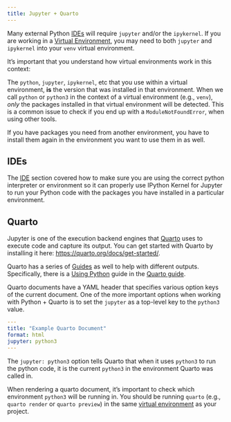 ```yaml
---
title: Jupyter + Quarto
---
```


Many external Python
[IDEs](330-ide.qmd)
will require `jupyter` and/or the `ipykernel`.
If you are working in a
[Virtual Environment](320-python_virtual_environments.qmd),
you may need to both `jupyter` and `ipykernel` into your `venv` virtual environment.

::: {.callout-important}
It's important that you understand how virtual environments work in this context:

The `python`, `jupyter`, `ipykernel`, etc that you use within a virtual environment,
__is__ the version that was installed in that environment.
When we call `python` or `python3` in the context of a virtual environment (e.g., `venv`),
_only_ the packages installed in that virtual environment will be detected.
This is a common issue to check if you end up with a `ModuleNotFoundError`,
when using other tools.

If you have packages you need from another environment,
you have to install them again in the environment you want to use them in as well.
:::

## IDEs

The
[IDE](330-ide.qmd)
section covered how to make sure you are using the correct python interpreter or environment
so it can properly use IPython Kernel for Jupyter to run your Python code
with the packages you have installed in a particular environment.

## Quarto

Jupyter is one of the execution backend engines that
[Quarto](https://quarto.org/)
uses to execute code and capture its output.
You can get started with Quarto by installing it here:
<https://quarto.org/docs/get-started/>.

Quarto has a series of
[Guides](https://quarto.org/docs/guide/) as well to help with
different outputs.
Specifically,
there is a
[Using Python](https://quarto.org/docs/computations/python.html)
guide in the
[Quarto guide](https://quarto.org/docs/guide/).

Quarto documents have a YAML header that specifies various option keys
of the current document.
One of the more important options when working with Python + Quarto
is to set the `jupyter` as a top-level key to the `python3` value.

```.yaml
---
title: "Example Quarto Document"
format: html
jupyter: python3
---
```

The `jupyter: python3` option tells Quarto that when it uses `python3`
to run the python code,
it is the current `python3` in the environment Quarto was called in.

::: {.callout-note}
When rendering a quarto document,
it's important to check which environment `python3` will be running in.
You should be running `quarto`
(e.g., `quarto render` or `quarto preview`)
in the same
[virtual environment](320-python_virtual_environments.qmd)
as your project.
:::
